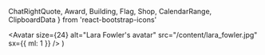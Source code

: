   ChatRightQuote,
  Award,
  Building,
  Flag,
  Shop,
  CalendarRange,
  ClipboardData
} from 'react-bootstrap-icons'

  <Avatar
    size={24}
    alt="Lara Fowler's avatar"
    src="/content/lara_fowler.jpg"
    sx={{ ml: 1 }}
  />
)


<Meta
  title="Spring 2021 Climate Forum"
  description="April 2021, we’re holding an open forum on Zoom for community members to help inform our climate planning & strategies in central Pennsylvania."
  image="https://centresustains.com/cards/forum.jpg"
/>
<script
  key="event_json"
  type="application/ld+json"
  children={JSON.stringify(event)}
/>

# <ChatRightQuote />Forum

## We’re holding an open forum on Zoom for community members to help inform our climate planning & strategies.

<Flex as="section">
<Cal month="April" day={13} />

**April 13, 2021**  
6:30–8:30pm

</Flex>

<Signup />

## <Text as="span" color="green">Learn</Text> about climate change in our area,<br /><Text as="span" color="brown">discuss</Text>&nbsp;local government’s plans.

We will convene a forum on understanding and managing climate-related risks facing our community so that we are able to increase our resilience. The purpose of this forum is to bring people together to identify issues, think about what the future might look like for Central Pennsylvania, and find common ground solutions.

This initial forum will help set the stage for promoting policies and practices that improve our community, lessen human impacts on the environment, strengthen local economies, and engage community members.

### All are welcome to attend

<Grid
  columns={[null, 2]}
  gap={[0, 3]}
  sx={{ mt: 3, mb: [4, 5], alignItems: 'end' }}
>
  <CompactFeature
    icon={Flag}
    color="green"
    name="Community members"
    desc="Residents & people who work here"
  />
  <CompactFeature
    icon={Award}
    color="yellow"
    name="Local government"
    desc="Elected officials"
  />
  <CompactFeature
    icon={Building}
    color="blue"
    name="Students"
    desc="Penn State & SCASD"
  />
  <CompactFeature icon={Shop} color="pink" name="Business owners" />
</Grid>

## Agenda <CalendarRange />

<Timeline mt={2}>
  <TimelineStep
    name="Welcome, introduction of key climate impacts in the area"
    duration="30 mins"
    color="yellow"
  />
  <TimelineStep
    name="Randomly-assigned breakout rooms discuss"
    duration="1 hour"
    color="pink"
  />
  <TimelineStep
    name="Sharing out from breakout rooms, conclusion"
    duration="30 mins"
    color="brown"
  />
</Timeline>

This will be a facilitated forum led by Professor Lara Fowler and her law students
who are enrolled in an environmental mediation course at Penn State Law.
They will be conducting a series of interviews before the forum;
if you would like to talk with them, please contact <Lara /> Lara
Fowler at <lbf10@psu.edu>.

Subject to our [Code of Conduct](/conduct).

<NavCard color="green" icon={ClipboardData}>
  Take the survey
</NavCard>
